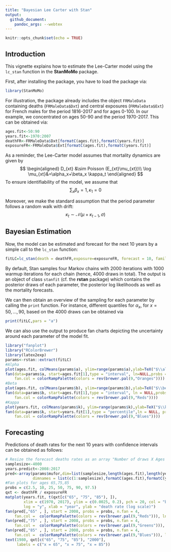 ```yaml
---
title: "Bayesian Lee Carter with Stan"
output:
  github_document:
    pandoc_args: --webtex
---
```


```r
knitr::opts_chunk$set(echo = TRUE)
```

## Introduction

This vignette explains how to estimate the Lee-Carter model using the `lc_stan` function in the **StanMoMo** package.

First, after installing the package, you have to load the package via: 
```r
library(StanMoMo)
```

For illustration, the package already includes the object `FRMaleData` containing deaths (`FRMaleData$Dxt`) and central exposures (`FRMaleData$Ext`) for French males for the period 1816-2017 and for ages 0-100. In our example, we concentrated on ages 50-90 and the period 1970-2017. This can be obtained via: 

```r
ages.fit<-50:90
years.fit<-1970:2007
deathFR<-FRMaleData$Dxt[formatC(ages.fit),formatC(years.fit)]
exposureFR<-FRMaleData$Ext[formatC(ages.fit),formatC(years.fit)]
```

As a reminder, the Lee-Carter model assumes that mortality dynamics are given by 
$$ 
\begin{aligned}
D_{xt} &\sim Poisson (E_{xt}\mu_{xt})\\
\log \mu_{xt}&=\alpha_x+\beta_x \kappa_t
\end{aligned}
$$
To ensure identifiability of the model, we assume that 
$$
\sum_x \beta_x=1,\kappa_1=0
$$

Moreover, we make the standard assumption that the period parameter follows a random walk with drift: 
$$ 
\kappa_t \sim \mathcal{N}(\mu+\kappa_{t-1},\sigma)
$$

## Bayesian Estimation

Now, the model can be estimated and forecast for the next 10 years by a simple call to the `lc_stan` function: 

```r
fitLC=lc_stan(death = deathFR,exposure=exposureFR, forecast = 10, family = "poisson",cores=4)
```

By default, Stan samples four Markov chains with 2000 iterations with 1000 warmup iterations for each chain (hence, 4000 draws in total). The output is an object of class `stanfit` (cf. the **rstan** package) which contains the posterior draws of each parameter, the posterior log likelihoods as well as the mortality forecasts.

We can then obtain an overview of the sampling for each parameter by calling the `print` function. For instance, different quantiles for $\alpha_x$, for $x=50,\dots,90$, based on the 4000 draws can be obtained via 
```r
print(fitLC,pars = "a")
```

We can also use the output to produce fan charts depicting the uncertainty around each parameter of the model fit.
```r
library("fanplot")
library("RColorBrewer")
library(latex2exp)
params<-rstan::extract(fitLC)
#Alpha
plot(ages.fit, colMeans(params$a), ylim=range(params$a),ylab=TeX("$\\alpha_x$"), xlab="Age: x")
fan(data=params$a, start=ages.fit[1],type = "interval", ln=NULL,probs = seq(0.01,0.99,0.01),
    fan.col = colorRampPalette(colors = rev(brewer.pal(9,"Oranges"))))
#Beta
plot(ages.fit, colMeans(params$b), ylim=range(params$b),ylab=TeX("$\\beta_x$"), xlab="Age: x")
fan(data=params$b, start=ages.fit[1],type = "interval", ln = NULL,probs = seq(0.01,0.99,0.01),
    fan.col = colorRampPalette(colors = rev(brewer.pal(9,"Reds"))))
#Kappa
plot(years.fit, colMeans(params$k), ylim=range(params$k),ylab=TeX("$\\kappa_t$"), xlab="Year: t")
fan(data=params$k, start=years.fit[1],type = "percentile",ln = NULL, probs = seq(0.01,0.99,0.01),
    fan.col = colorRampPalette(colors = rev(brewer.pal(9,"Blues"))))
```

## Forecasting


Predictions of death rates for the next 10 years with confidence intervals can be obtained as follows: 

```r
# Resize the forecast deaths rates as an array "Number of draws X Ages X Years to predict"
samplesize<-4000
years.predict<-2008:2017
pred<-array(params$mufor,dim=list(samplesize,length(ages.fit),length(years.predict)),
            dimnames = list(c(1:samplesize),formatC(ages.fit),formatC(years.predict)))
#Fan plots for ages 65,75,85
probs = c(2.5, 10, 25, 50, 75, 90, 97.5)
qxt <- deathFR / exposureFR
matplot(years.fit, t(qxt[c("65", "75", "85"), ]),
        xlim = c(1970, 2017), ylim = c(0.0025, 0.2), pch = 20, col = "black",
        log = "y", xlab = "year", ylab = "death rate (log scale)")
fan(pred[,"65" , ], start = 2008, probs = probs, n.fan = 4,
    fan.col =  colorRampPalette(colors = rev(brewer.pal(9,"Reds"))), ln = NULL)
fan(pred[,"75" , ], start = 2008, probs = probs, n.fan = 4,
    fan.col =  colorRampPalette(colors = rev(brewer.pal(9,"Greens"))), ln = NULL)
fan(pred[,"85" , ], start = 2008, probs = probs, n.fan = 4,
    fan.col =  colorRampPalette(colors = rev(brewer.pal(9,"Blues"))), ln = NULL)
text(1980, qxt[c("65", "75", "85"), "2000"],
     labels = c("x = 65", "x = 75", "x = 85"))
```
